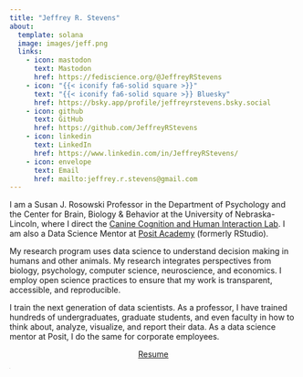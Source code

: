 ```yaml
---
title: "Jeffrey R. Stevens"
about:
  template: solana
  image: images/jeff.png
  links:
    - icon: mastodon
      text: Mastodon
      href: https://fediscience.org/@JeffreyRStevens
    - icon: "{{< iconify fa6-solid square >}}"
      text: "{{< iconify fa6-solid square >}} Bluesky" 
      href: https://bsky.app/profile/jeffreyrstevens.bsky.social
    - icon: github
      text: GitHub
      href: https://github.com/JeffreyRStevens
    - icon: linkedin
      text: LinkedIn
      href: https://www.linkedin.com/in/JeffreyRStevens/
    - icon: envelope
      text: Email
      href: mailto:jeffrey.r.stevens@gmail.com
---
```


I am a Susan J. Rosowski Professor in the Department of Psychology and the Center for Brain, Biology & Behavior at the University of Nebraska-Lincoln, where I direct the [Canine Cognition and Human Interaction Lab](https://dogcog.unl.edu){target="_blank"}. I am also a Data Science Mentor at [Posit Academy](https://posit.co/academy){target="_blank"} (formerly RStudio).

My research program uses data science to understand decision making in humans and other animals. My research integrates perspectives from biology, psychology, computer science, neuroscience, and economics. I employ open science practices to ensure that my work is transparent, accessible, and reproducible.

I train the next generation of data scientists. As a professor, I have trained hundreds of undergraduates, graduate students, and even faculty in how to think about, analyze, visualize, and report their data. As a data science mentor at Posit, I do the same for corporate employees.

<p align="center"><a href="/images/resume.pdf" class="btn btn-primary">Resume</a></p>

<p style="font-size:1px; "><a rel="me" href="https://fediscience.org/@JeffreyRStevens">.</a></p>
